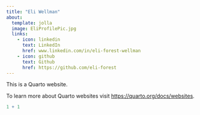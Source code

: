 ```yaml
---
title: "Eli Wellman"
about:
  template: jolla
  image: EliProfilePic.jpg
  links:
    - icon: linkedin
      text: LinkedIn
      href: www.linkedin.com/in/eli-forest-wellman
    - icon: github
      text: Github
      href: https://github.com/eli-forest
---
```


This is a Quarto website.

To learn more about Quarto websites visit <https://quarto.org/docs/websites>.

```r
1 + 1
```
